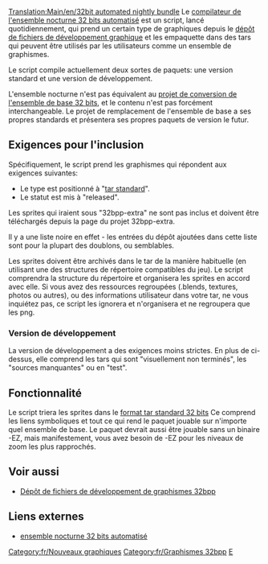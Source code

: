 [[Translation:Main/en/32bit automated nightly bundle]]
{{en/-}}
Le [http://jupix.info/openttd/gfxdev-nightlies/ compilateur de l'ensemble nocturne 32 bits automatisé] est un script, lancé quotidiennement, qui prend un certain type de graphiques depuis le [[Main/fr/Dépôt de fichiers de développement de graphismes 32bpp|dépôt de fichiers de développement graphique]] et les empaquette dans des tars qui peuvent être utilisés par les utilisateurs comme un ensemble de graphismes.

Le script compile actuellement deux sortes de paquets: une version standard et une version de développement.

L'ensemble nocturne n'est pas équivalent au [[Main/fr/Projet de conversion de l'ensemble de base 32bits|projet de conversion de l'ensemble de base 32 bits]], et le contenu n'est pas forcément interchangeable. Le projet de remplacement de l'ensemble de base a ses propres standards et présentera ses propres paquets de version le futur.

==Exigences pour l'inclusion==

Spécifiquement, le script prend les graphismes qui répondent aux exigences suivantes:

* Le type est positionné à "[[Main/fr/Format tar standard 32 bits|tar standard]]".
* Le statut est mis à "released".

Les sprites qui iraient sous  "32bpp-extra" ne sont pas inclus et doivent être téléchargés depuis la page du projet 32bpp-extra.

Il y a une liste noire en effet - les entrées du dépôt ajoutées dans cette liste sont pour la plupart des doublons, ou semblables.

Les sprites doivent être archivés dans le tar de la manière habituelle (en utilisant une des structures de répertoire compatibles du jeu). Le script comprendra la structure du répertoire et organisera les sprites en accord avec elle. Si vous avez des ressources regroupées (.blends, textures, photos ou autres), ou des informations utilisateur dans votre tar, ne vous inquiétez pas, ce script les ignorera et n'organisera et ne regroupera que les png.

===Version de développement===

La version de  développement a des exigences moins strictes. En plus de ci-dessus, elle comprend les tars qui sont "visuellement non terminés", les "sources manquantes" ou en "test".

==Fonctionnalité==

Le script triera les sprites dans le [[Main/fr/Format tar standard 32 bits|format tar standard 32 bits]] Ce comprend les liens symboliques et tout ce qui rend le paquet jouable sur n'importe quel ensemble de base. Le paquet devrait aussi être jouable sans un binaire -EZ, mais manifestement, vous avez besoin de -EZ pour les niveaux de zoom les plus rapprochés.

==Voir aussi==

* [[Main/fr/Dépôt de fichiers de développement de graphismes 32bpp|Dépôt de fichiers de développement de graphismes 32bpp]]

==Liens externes==

* [http://jupix.info/openttd/gfxdev-nightlies/ ensemble nocturne 32 bits automatisé]

{{fr/Navbox Développement graphique}}

[[Category:fr/Nouveaux graphiques]][[Category:fr/Graphismes 32bpp]][[Category:fr/Ressources du développeur de graphismes|E]]